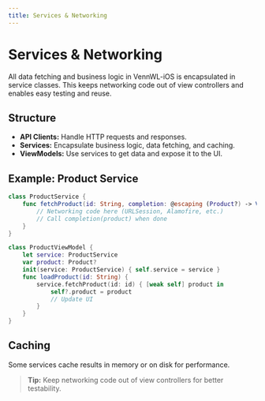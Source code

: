 ```yaml
---
title: Services & Networking
---
```


# Services & Networking

All data fetching and business logic in VennWL-iOS is encapsulated in service classes. This keeps networking code out of view controllers and enables easy testing and reuse.

## Structure
- **API Clients:** Handle HTTP requests and responses.
- **Services:** Encapsulate business logic, data fetching, and caching.
- **ViewModels:** Use services to get data and expose it to the UI.

## Example: Product Service
```swift
class ProductService {
    func fetchProduct(id: String, completion: @escaping (Product?) -> Void) {
        // Networking code here (URLSession, Alamofire, etc.)
        // Call completion(product) when done
    }
}

class ProductViewModel {
    let service: ProductService
    var product: Product?
    init(service: ProductService) { self.service = service }
    func loadProduct(id: String) {
        service.fetchProduct(id: id) { [weak self] product in
            self?.product = product
            // Update UI
        }
    }
}
```

## Caching
Some services cache results in memory or on disk for performance.

> **Tip:** Keep networking code out of view controllers for better testability. 